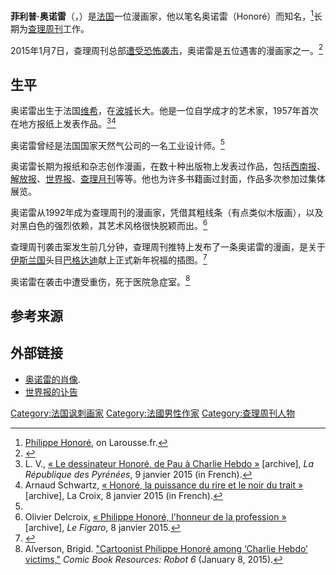 {{Infobox comics creator
| name         = 菲利普·奥诺雷
| image        = Philippe Honoré, dessinateur de Charlie Hebdo (crop).jpg
| alt          = 
| caption      = 摄于2012年
| birth_name   =
| birth_date   = {{birth date|1941|11|25|df=y}}
| birth_place  = 法国，[[维希|维希]]
| death_date   = {{death date and age|2015|1|07|1941|11|25|df=y}}
| death_place  = 法国，[[巴黎|巴黎]]
| alias  = Honoré
| area   = 
| cartoonist = y
| years_active = 1984–2015
| notable_works    = 
| signature = Signature honore.png
}}
'''菲利普·奥诺雷'''（{{lang-fr|Philippe Honoré}}，{{bd|1941年|11月25日|2015年|1月7日}}）是[[法国|法国]]一位漫画家，他以笔名奥诺雷（Honoré）而知名，<ref name="Larousse">[http://www.larousse.fr/encyclopedie/personnage/Honor%C3%A9/184626 Philippe Honoré], on Larousse.fr.</ref>长期为[[查理周刊|查理周刊]]工作。

2015年1月7日，查理周刊总部[[查理週刊總部槍擊案|遭受恐怖袭击]]，奥诺雷是五位遇害的漫画家之一。<ref>{{cite web|url=http://www.lemonde.fr/societe/article/2015/01/07/les-dessinateurs-et-journalistes-tues_4550767_3224.html|title=Attentat contre " Charlie Hebdo " : Charb, Cabu, Wolinski et les autres, assassinés dans leur rédaction|work=Le Monde|language=fr}}</ref>

== 生平 ==
奥诺雷出生于法国[[维希|维希]]，在[[波城|波城]]长大。他是一位自学成才的艺术家，1957年首次在地方报纸上发表作品。<ref name=Pyrenees>L. V., [http://www.larepubliquedespyrenees.fr/2015/01/09/,1227615.php « Le dessinateur Honoré, de Pau à Charlie Hebdo »] [archive], ''La République des Pyrénées'', 9 janvier 2015 (in French).</ref><ref name=Schwartz>Arnaud Schwartz, [http://www.la-croix.com/Culture/Medias/Honore-la-puissance-du-rire-et-le-noir-du-trait-2015-01-08-1290049 « Honoré, la puissance du rire et le noir du trait »] [archive], La Croix, 8 janvier 2015 (in French).</ref>

奥诺雷曾经是法国国家天然气公司的一名工业设计师。<ref name=Pyrenees />

奥诺雷长期为报纸和杂志创作漫画，在数十种出版物上发表过作品，包括[[西南报_(法国)|西南报]]、[[解放报|解放报]]、[[世界报_(法国)|世界报]]、[[查理月刊|查理月刊]]等等。他也为许多书籍画过封面，作品多次参加过集体展览。

奥诺雷从1992年成为查理周刊的漫画家，凭借其粗线条（有点类似木版画），以及对黑白色的强烈依赖，其艺术风格很快脱颖而出。<ref>Olivier Delcroix, [http://www.lefigaro.fr/culture/2015/01/08/03004-20150108ARTFIG00235-philippe-honore-l-honneur-de-la-profession.php « Philippe Honoré, l'honneur de la profession »] [archive], ''Le Figaro'', 8 janvier 2015.</ref>

查理周刊袭击案发生前几分钟，查理周刊推特上发布了一条奥诺雷的漫画，是关于[[伊斯兰国|伊斯兰国]]头目[[阿布·贝克尔·巴格达迪|巴格达迪]]献上正式新年祝福的插图。<ref>{{cite news|author1=Ray Sanchez|author2=Ed Payne|author3=Ashley Fantz|title=French cartoonists killed in Paris took a profane aim at the world|url=http://edition.cnn.com/2015/01/07/world/france-magazine-attack-victims/|accessdate=8 January 2015|work=CNN|date=8 January 2015}}</ref>

奥诺雷在袭击中遭受重伤，死于医院急症室。<ref name=Alverson>Alverson, Brigid. [http://robot6.comicbookresources.com/2015/01/cartoonist-philippe-honore-among-charlie-hebdo-victims/ "Cartoonist Philippe Honoré among ‘Charlie Hebdo’ victims,"] ''Comic Book Resources: Robot 6'' (January 8, 2015).</ref>

== 参考来源 ==
{{reflist}}

== 外部链接 ==
* [http://poloster.free.fr/news/BD_080518_Charlie_hebdo/images/BD_Honore.jpg 奥诺雷的肖像].
* [http://www.lemonde.fr/attaque-contre-charlie-hebdo/article/2015/01/08/philippe-honore-illustrateur-virtuose-enrage_4551162_4550668.html 世界报的讣告]

{{DEFAULTSORT:Honore, Philippe}}
[[Category:法国讽刺画家|Category:法国讽刺画家]]
[[Category:法國男性作家|Category:法國男性作家]]
[[Category:查理周刊人物|Category:查理周刊人物]]